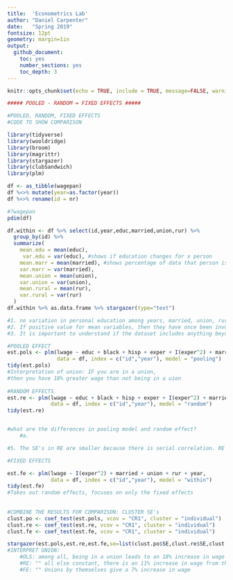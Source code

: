```yaml
---
title:  'Econometrics Lab'
author: "Daniel Carpenter"
date:   "Spring 2019"
fontsize: 12pt
geometry: margin=1in
output:
  github_document:
    toc: yes
    number_sections: yes
    toc_depth: 3
---
```

      
```r
knitr::opts_chunk$set(echo = TRUE, include = TRUE, message=FALSE, warning=FALSE)
```

```r
##### POOLED - RANDOM = FIXED EFFECTS #####

#POOLED, RANDOM, FIXED EFFECTS
#CODE TO SHOW COMPARISON

library(tidyverse)
library(wooldridge)
library(broom)
library(magrittr)
library(stargazer)
library(clubSandwich)
library(plm)

df <- as_tibble(wagepan)
df %<>% mutate(year=as.factor(year))
df %<>% rename(id = nr)

#?wagepan
pdim(df)

df.within <- df %>% select(id,year,educ,married,union,rur) %>%
  group_by(id) %>%
  summarize(
    mean.edu = mean(educ),
     var.edu = var(educ), #shows if education changes for x person
    mean.marr = mean(married), #shows percentage of data that person is married
    var.marr = var(married),
    mean.union = mean(union),
    var.union = var(union),
    mean.rural = mean(rur),
    var.rural = var(rur)
  )
df.within %>% as.data.frame %>% stargazer(type="text")

#1. no variation in personal education among years, married, union, rural = yes
#2. If positive value for mean variables, then they have once been involved with that activity within the years in this dataset
#3. It is important to understand if the dataset includes anything beyond 0 values. If so, then there is not much point in creating an estimate off the individuals.

#POOLED EFFECT
est.pols <- plm(lwage ~ educ + black + hisp + exper + I(exper^2) + married + union + rur + year,
                data = df, index = c("id","year"), model = "pooling")
tidy(est.pols)
#Interpretation of union: IF you are in a union, 
#then you have 18% greater wage than not being in a uion
    
#RANDOM EFFECTS
est.re <- plm(lwage ~ educ + black + hisp + exper + I(exper^2) + married + union + rur + year,
              data = df, index = c("id","year"), model = "random")
tidy(est.re)


#what are the differences in pooling model and random effect?
    #a. 

#5. The SE's in RE are smaller because there is serial correlation. RE has cluter robust SE (model = random (fix))

#FIXED EFFECTS

est.fe <- plm(lwage ~ I(exper^2) + married + union + rur + year,
              data = df, index = c("id","year"), model = "within")
tidy(est.fe)
#Takes out random effects, focuses on only the fixed effects
    
    
#COMBINE THE RESULTS FOR COMPARISON: CLUSTER SE's
clust.po <- coef_test(est.pols, vcov = "CR1", cluster = "individual")
clust.re <- coef_test(est.re, vcov = "CR1", cluster = "individual")
clust.fe <- coef_test(est.fe, vcov = "CR1", cluster = "individual")

stargazer(est.pols,est.re,est.fe,se=list(clust.po$SE,clust.re$SE,clust.fe$SE),type="text")
#INTERPRET UNION:
    #OLS: among all, being in a union leads to an 18% increase in wage
    #RE: "" all else constant, there is an 11% increase in wage from things like ability and what have you
    #FE: "" Unions by themselves give a 7% increase in wage 
```